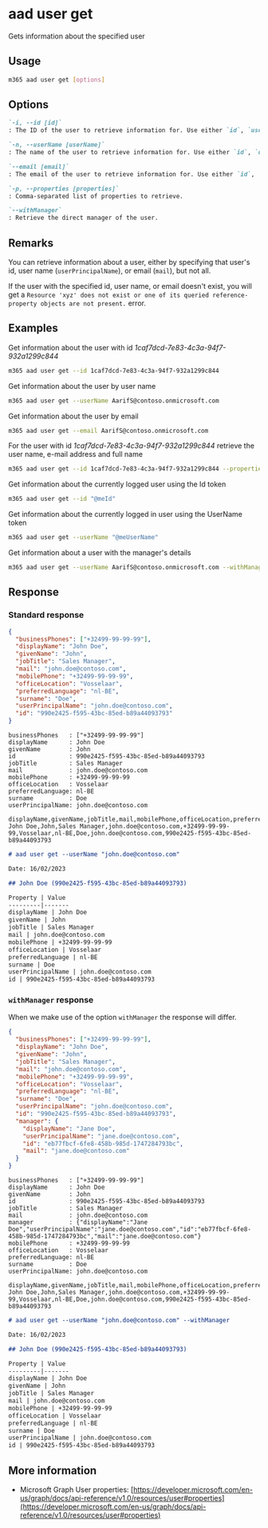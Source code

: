 
# aad user get

Gets information about the specified user

## Usage

```sh
m365 aad user get [options]
```

## Options

```md definition-list
`-i, --id [id]`
: The ID of the user to retrieve information for. Use either `id`, `userName` or `email`, but not all.

`-n, --userName [userName]`
: The name of the user to retrieve information for. Use either `id`, `userName` or `email`, but not all.

`--email [email]`
: The email of the user to retrieve information for. Use either `id`, `userName` or `email`, but not all.

`-p, --properties [properties]`
: Comma-separated list of properties to retrieve.

`--withManager`
: Retrieve the direct manager of the user.
```

<Global />

## Remarks

You can retrieve information about a user, either by specifying that user's id, user name (`userPrincipalName`), or email (`mail`), but not all.

If the user with the specified id, user name, or email doesn't exist, you will get a `Resource 'xyz' does not exist or one of its queried reference-property objects are not present.` error.

## Examples

Get information about the user with id _1caf7dcd-7e83-4c3a-94f7-932a1299c844_

```sh
m365 aad user get --id 1caf7dcd-7e83-4c3a-94f7-932a1299c844
```

Get information about the user by user name

```sh
m365 aad user get --userName AarifS@contoso.onmicrosoft.com
```

Get information about the user by email

```sh
m365 aad user get --email AarifS@contoso.onmicrosoft.com
```

For the user with id _1caf7dcd-7e83-4c3a-94f7-932a1299c844_ retrieve the user name, e-mail address and full name

```sh
m365 aad user get --id 1caf7dcd-7e83-4c3a-94f7-932a1299c844 --properties "userPrincipalName,mail,displayName"
```

Get information about the currently logged user using the Id token

```sh
m365 aad user get --id "@meId"
```

Get information about the currently logged in user using the UserName token

```sh
m365 aad user get --userName "@meUserName"
```

Get information about a user with the manager's details

```sh
m365 aad user get --userName AarifS@contoso.onmicrosoft.com --withManager
```

## Response

### Standard response

<Tabs>
  <TabItem value="JSON">

  ```json
  {
    "businessPhones": ["+32499-99-99-99"],
    "displayName": "John Doe",
    "givenName": "John",
    "jobTitle": "Sales Manager",
    "mail": "john.doe@contoso.com",
    "mobilePhone": "+32499-99-99-99",
    "officeLocation": "Vosselaar",
    "preferredLanguage": "nl-BE",
    "surname": "Doe",
    "userPrincipalName": "john.doe@contoso.com",
    "id": "990e2425-f595-43bc-85ed-b89a44093793"
  }
  ```

  </TabItem>
  <TabItem value="Text">

  ```text
  businessPhones   : ["+32499-99-99-99"]
  displayName      : John Doe
  givenName        : John
  id               : 990e2425-f595-43bc-85ed-b89a44093793
  jobTitle         : Sales Manager
  mail             : john.doe@contoso.com
  mobilePhone      : +32499-99-99-99
  officeLocation   : Vosselaar
  preferredLanguage: nl-BE
  surname          : Doe
  userPrincipalName: john.doe@contoso.com
  ```

  </TabItem>
  <TabItem value="CSV">

  ```csv
  displayName,givenName,jobTitle,mail,mobilePhone,officeLocation,preferredLanguage,surname,userPrincipalName,id
  John Doe,John,Sales Manager,john.doe@contoso.com,+32499-99-99-99,Vosselaar,nl-BE,Doe,john.doe@contoso.com,990e2425-f595-43bc-85ed-b89a44093793
  ```

  </TabItem>
  <TabItem value="Markdown">

  ```md
  # aad user get --userName "john.doe@contoso.com"

  Date: 16/02/2023

  ## John Doe (990e2425-f595-43bc-85ed-b89a44093793)

  Property | Value
  ---------|-------
  displayName | John Doe
  givenName | John
  jobTitle | Sales Manager
  mail | john.doe@contoso.com
  mobilePhone | +32499-99-99-99
  officeLocation | Vosselaar
  preferredLanguage | nl-BE
  surname | Doe
  userPrincipalName | john.doe@contoso.com
  id | 990e2425-f595-43bc-85ed-b89a44093793
  ```

  </TabItem>
</Tabs>

### `withManager` response

When we make use of the option `withManager` the response will differ. 

<Tabs>
  <TabItem value="JSON">

  ```json
  {
    "businessPhones": ["+32499-99-99-99"],
    "displayName": "John Doe",
    "givenName": "John",
    "jobTitle": "Sales Manager",
    "mail": "john.doe@contoso.com",
    "mobilePhone": "+32499-99-99-99",
    "officeLocation": "Vosselaar",
    "preferredLanguage": "nl-BE",
    "surname": "Doe",
    "userPrincipalName": "john.doe@contoso.com",
    "id": "990e2425-f595-43bc-85ed-b89a44093793",
    "manager": {
      "displayName": "Jane Doe",
      "userPrincipalName": "jane.doe@contoso.com",
      "id": "eb77fbcf-6fe8-458b-985d-1747284793bc",
      "mail": "jane.doe@contoso.com"
    }
  }
  ```

  </TabItem>
  <TabItem value="Text">

  ```text
  businessPhones   : ["+32499-99-99-99"]
  displayName      : John Doe
  givenName        : John
  id               : 990e2425-f595-43bc-85ed-b89a44093793
  jobTitle         : Sales Manager
  mail             : john.doe@contoso.com
  manager          : {"displayName":"Jane Doe","userPrincipalName":"jane.doe@contoso.com","id":"eb77fbcf-6fe8-458b-985d-1747284793bc","mail":"jane.doe@contoso.com"}
  mobilePhone      : +32499-99-99-99
  officeLocation   : Vosselaar
  preferredLanguage: nl-BE
  surname          : Doe
  userPrincipalName: john.doe@contoso.com
  ```

  </TabItem>
  <TabItem value="CSV">

  ```csv
  displayName,givenName,jobTitle,mail,mobilePhone,officeLocation,preferredLanguage,surname,userPrincipalName,id
  John Doe,John,Sales Manager,john.doe@contoso.com,+32499-99-99-99,Vosselaar,nl-BE,Doe,john.doe@contoso.com,990e2425-f595-43bc-85ed-b89a44093793
  ```

  </TabItem>
  <TabItem value="Markdown">

  ```md
  # aad user get --userName "john.doe@contoso.com" --withManager

  Date: 16/02/2023

  ## John Doe (990e2425-f595-43bc-85ed-b89a44093793)

  Property | Value
  ---------|-------
  displayName | John Doe
  givenName | John
  jobTitle | Sales Manager
  mail | john.doe@contoso.com
  mobilePhone | +32499-99-99-99
  officeLocation | Vosselaar
  preferredLanguage | nl-BE
  surname | Doe
  userPrincipalName | john.doe@contoso.com
  id | 990e2425-f595-43bc-85ed-b89a44093793
  ```

  </TabItem>
</Tabs>

## More information

- Microsoft Graph User properties: [https://developer.microsoft.com/en-us/graph/docs/api-reference/v1.0/resources/user#properties](https://developer.microsoft.com/en-us/graph/docs/api-reference/v1.0/resources/user#properties)
